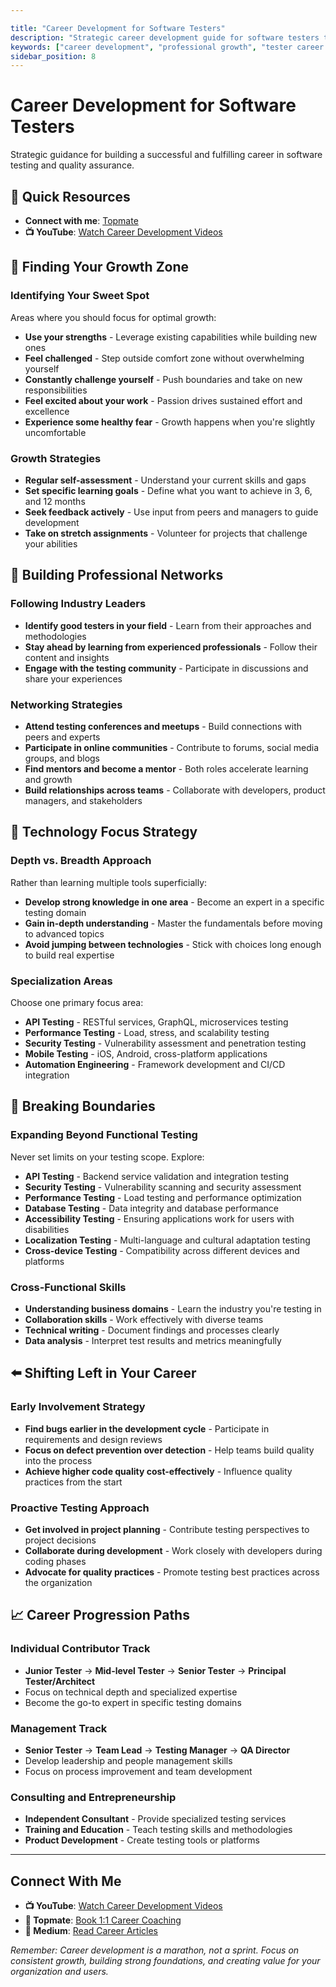 ```yaml
---

title: "Career Development for Software Testers"
description: "Strategic career development guide for software testers to build expertise, find growth opportunities, and advance professionally."
keywords: ["career development", "professional growth", "tester career path", "skill development", "career advancement"]
sidebar_position: 8
---
```



# Career Development for Software Testers

Strategic guidance for building a successful and fulfilling career in software testing and quality assurance.

## 🎯 Quick Resources
- **Connect with me**: [Topmate](https://topmate.io/gauravkhurana)
- **📺 YouTube**: [Watch Career Development Videos](https://www.youtube.com/@Udzial/playlists?sub_confirmation=1)

## 🧭 Finding Your Growth Zone

### Identifying Your Sweet Spot
Areas where you should focus for optimal growth:
- **Use your strengths** - Leverage existing capabilities while building new ones
- **Feel challenged** - Step outside comfort zone without overwhelming yourself
- **Constantly challenge yourself** - Push boundaries and take on new responsibilities
- **Feel excited about your work** - Passion drives sustained effort and excellence
- **Experience some healthy fear** - Growth happens when you're slightly uncomfortable

### Growth Strategies
- **Regular self-assessment** - Understand your current skills and gaps
- **Set specific learning goals** - Define what you want to achieve in 3, 6, and 12 months
- **Seek feedback actively** - Use input from peers and managers to guide development
- **Take on stretch assignments** - Volunteer for projects that challenge your abilities

## 👥 Building Professional Networks

### Following Industry Leaders
- **Identify good testers in your field** - Learn from their approaches and methodologies
- **Stay ahead by learning from experienced professionals** - Follow their content and insights
- **Engage with the testing community** - Participate in discussions and share your experiences

### Networking Strategies
- **Attend testing conferences and meetups** - Build connections with peers and experts
- **Participate in online communities** - Contribute to forums, social media groups, and blogs
- **Find mentors and become a mentor** - Both roles accelerate learning and growth
- **Build relationships across teams** - Collaborate with developers, product managers, and stakeholders

## 🎯 Technology Focus Strategy

### Depth vs. Breadth Approach
Rather than learning multiple tools superficially:
- **Develop strong knowledge in one area** - Become an expert in a specific testing domain
- **Gain in-depth understanding** - Master the fundamentals before moving to advanced topics
- **Avoid jumping between technologies** - Stick with choices long enough to build real expertise

### Specialization Areas
Choose one primary focus area:
- **API Testing** - RESTful services, GraphQL, microservices testing
- **Performance Testing** - Load, stress, and scalability testing
- **Security Testing** - Vulnerability assessment and penetration testing
- **Mobile Testing** - iOS, Android, cross-platform applications
- **Automation Engineering** - Framework development and CI/CD integration

## 🚫 Breaking Boundaries

### Expanding Beyond Functional Testing
Never set limits on your testing scope. Explore:
- **API Testing** - Backend service validation and integration testing
- **Security Testing** - Vulnerability scanning and security assessment
- **Performance Testing** - Load testing and performance optimization
- **Database Testing** - Data integrity and database performance
- **Accessibility Testing** - Ensuring applications work for users with disabilities
- **Localization Testing** - Multi-language and cultural adaptation testing
- **Cross-device Testing** - Compatibility across different devices and platforms

### Cross-Functional Skills
- **Understanding business domains** - Learn the industry you're testing in
- **Collaboration skills** - Work effectively with diverse teams
- **Technical writing** - Document findings and processes clearly
- **Data analysis** - Interpret test results and metrics meaningfully

## ⬅️ Shifting Left in Your Career

### Early Involvement Strategy
- **Find bugs earlier in the development cycle** - Participate in requirements and design reviews
- **Focus on defect prevention over detection** - Help teams build quality into the process
- **Achieve higher code quality cost-effectively** - Influence quality practices from the start

### Proactive Testing Approach
- **Get involved in project planning** - Contribute testing perspectives to project decisions
- **Collaborate during development** - Work closely with developers during coding phases
- **Advocate for quality practices** - Promote testing best practices across the organization

## 📈 Career Progression Paths

### Individual Contributor Track
- **Junior Tester** → **Mid-level Tester** → **Senior Tester** → **Principal Tester/Architect**
- Focus on technical depth and specialized expertise
- Become the go-to expert in specific testing domains

### Management Track
- **Senior Tester** → **Team Lead** → **Testing Manager** → **QA Director**
- Develop leadership and people management skills
- Focus on process improvement and team development

### Consulting and Entrepreneurship
- **Independent Consultant** - Provide specialized testing services
- **Training and Education** - Teach testing skills and methodologies
- **Product Development** - Create testing tools or platforms

---

## Connect With Me

- **📺 YouTube**: [Watch Career Development Videos](https://www.youtube.com/@Udzial/playlists?sub_confirmation=1)
- **💼 Topmate**: [Book 1:1 Career Coaching](https://topmate.io/gauravkhurana)
- **📝 Medium**: [Read Career Articles](https://medium.com/@gauravkhurana)

*Remember: Career development is a marathon, not a sprint. Focus on consistent growth, building strong foundations, and creating value for your organization and users.*
